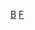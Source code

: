 {{Commons category|Faculty of the University of Bologna}}

[[Category:意大利大学教师|B]]
[[Category:博洛尼亚大学|F]]